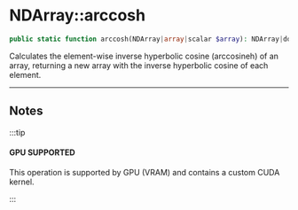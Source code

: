 
# NDArray::arccosh

```php
public static function arccosh(NDArray|array|scalar $array): NDArray|double;
```
Calculates the element-wise inverse hyperbolic cosine (arccosineh) of an array,
returning a new array with the inverse hyperbolic cosine of each element.

---

## Notes

:::tip

#### GPU SUPPORTED
This operation is supported by GPU (VRAM) and contains a custom CUDA kernel.

:::
